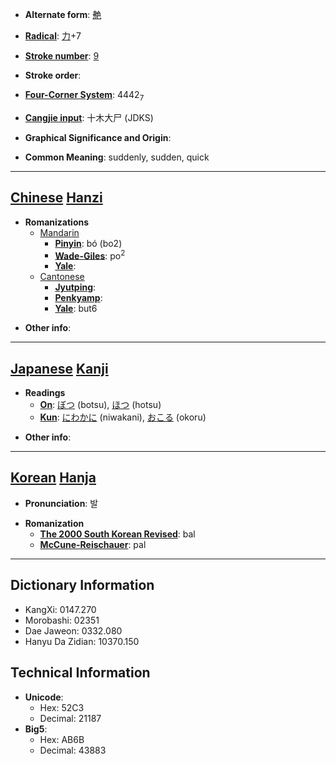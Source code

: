 * '''Alternate form''': [[艴]]

* '''[[Wiktionary:Chinese radical index| Radical]]''': [[Wiktionary:Chinese radical index 力|力]]+7

* '''[[Wiktionary:Chinese total strokes index|Stroke number]]''': [[Wiktionary:Chinese total strokes index 9|9]]

* '''Stroke order''': 

* '''[[Wiktionary:Chinese four corner index|Four-Corner System]]''': 4442<sub>7</sub>

* '''[[Wiktionary:Chinese Cangjie index|Cangjie input]]''': 十木大尸 (JDKS)

* '''Graphical Significance and Origin''': 

* '''Common Meaning''': suddenly, sudden, quick

----

== [[Chinese]] [[Hanzi]] ==

* '''Romanizations'''
** [[Mandarin]]
*** '''[[Pinyin]]''': bó (bo2)
*** '''[[Wade-Giles]]''': po<sup>2</sup>
*** '''[[Yale]]''': 
**[[Cantonese]]
***'''[[Jyutping]]''':
***'''[[Penkyamp]]''': 
***'''[[Yale]]''': but6

* '''Other info''': 

----

== [[Japanese]] [[Kanji]] ==

* '''Readings'''
** '''[[On]]''': [[ぼつ]] (botsu), [[ほつ]] (hotsu)
** '''[[Kun]]''': [[にわかに]] (niwakani), [[おこる]] (okoru)

* '''Other info''':  

----

== [[Korean]] [[Hanja]] ==

* '''Pronunciation''': 발

* '''Romanization'''
** '''[[The 2000 South Korean Revised Romanization|The 2000 South Korean Revised]]''': bal
** '''[[McCune-Reischauer]]''': pal

----

== Dictionary Information ==

* KangXi: 0147.270
* Morobashi: 02351
* Dae Jaweon: 0332.080
* Hanyu Da Zidian: 10370.150

== Technical Information ==

* '''Unicode''':
** Hex: 52C3
** Decimal: 21187
* '''Big5''':
** Hex: AB6B
** Decimal: 43883
